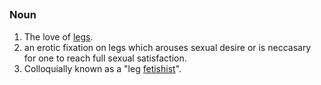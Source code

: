 =={{En}}==
===Noun===
# The love of [[leg]]s.
# an erotic fixation on legs which arouses sexual desire or is neccasary for one to reach full sexual satisfaction.
# Colloquially known as a "leg [[fetish]]ist".